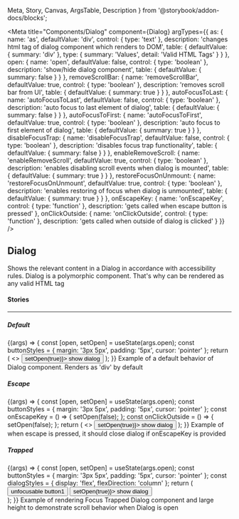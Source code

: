   Meta,
  Story,
  Canvas,
  ArgsTable,
  Description
} from '@storybook/addon-docs/blocks';

<Meta
  title="Components/Dialog"
  component={Dialog}
  argTypes={{
    as: {
      name: 'as',
      defaultValue: 'div',
      control: { type: 'text' },
      description: 'changes html tag of dialog component which renders to DOM',
      table: {
        defaultValue: { summary: 'div' },
        type: { summary: 'Values', detail: 'Valid HTML Tags' }
      }
    },
    open: {
      name: 'open',
      defaultValue: false,
      control: { type: 'boolean' },
      description: 'show/hide dialog component',
      table: { defaultValue: { summary: false } }
    },
    removeScrollBar: {
      name: 'removeScrollBar',
      defaultValue: true,
      control: { type: 'boolean' },
      description: 'removes scroll bar from UI',
      table: { defaultValue: { summary: true } }
    },
    autoFocusToLast: {
      name: 'autoFocusToLast',
      defaultValue: false,
      control: { type: 'boolean' },
      description: 'auto focus to last element of dialog',
      table: { defaultValue: { summary: false } }
    },
    autoFocusToFirst: {
      name: 'autoFocusToFirst',
      defaultValue: true,
      control: { type: 'boolean' },
      description: 'auto focus to first element of dialog',
      table: { defaultValue: { summary: true } }
    },
    disableFocusTrap: {
      name: 'disableFocusTrap',
      defaultValue: false,
      control: { type: 'boolean' },
      description: 'disables focus trap functionality',
      table: { defaultValue: { summary: false } }
    },
    enableRemoveScroll: {
      name: 'enableRemoveScroll',
      defaultValue: true,
      control: { type: 'boolean' },
      description: 'enables disabling scroll events when dialog is mounted',
      table: { defaultValue: { summary: true } }
    },
    restoreFocusOnUnmount: {
      name: 'restoreFocusOnUnmount',
      defaultValue: true,
      control: { type: 'boolean' },
      description: 'enables restoring of focus when dialog is unmounted',
      table: { defaultValue: { summary: true } }
    },
    onEscapeKey: {
      name: 'onEscapeKey',
      control: { type: 'function' },
      description: 'gets called when escape button is pressed'
    },
    onClickOutside: {
      name: 'onClickOutside',
      control: { type: 'function' },
      description: 'gets called when outside of dialog is clicked'
    }
  }}
/>

## Dialog

<p
  style={{
    color: 'white',
    padding: '10px',
    fontWeight: 'bold',
    borderRadius: '4px',
    backgroundColor: '#1B5193'
  }}
>
  Shows the relevant content in a Dialog in accordance with accessibility rules.
  Dialog is a polymorphic component. That's why can be rendered as any valid
  HTML tag
</p>

#### Stories

<hr />

##### Default

<Canvas>
  <Story name="Default" inline={false}>
    {(args) => {
      const [open, setOpen] = useState(args.open);
      const buttonStyles = {
        margin: '3px 5px',
        padding: '5px',
        cursor: 'pointer'
      };
      return (
        <>
          <button style={buttonStyles} onClick={() => setOpen(true)}>
            show dialog
          </button>
          <Dialog {...args} open={open}>
            I am a dialog
          </Dialog>
        </>
      );
    }}
  </Story>
</Canvas>

<Description story="Default">
  Example of a default behavior of Dialog component. Renders as 'div' by default
</Description>

<ArgsTable story="Default" />

##### Escape

<Canvas>
  <Story name="Escape" inline={false}>
    {(args) => {
      const [open, setOpen] = useState(args.open);
      const buttonStyles = {
        margin: '3px 5px',
        padding: '5px',
        cursor: 'pointer'
      };
      const onEscapeKey = () => {
        setOpen(false);
      };
      const onClickOutside = () => {
        setOpen(false);
      };
      return (
        <>
          <button style={buttonStyles} onClick={() => setOpen(true)}>
            show dialog
          </button>
          <Dialog
            {...args}
            open={open}
            onEscapeKey={onEscapeKey}
            onClickOutside={onClickOutside}
          >
            <p>I am a dialog</p>
          </Dialog>
        </>
      );
    }}
  </Story>
</Canvas>

<Description story="Escape">
  Example of when escape is pressed, it should close dialog if onEscapeKey is
  provided
</Description>

<ArgsTable story="Escape" />

##### Trapped

<Canvas>
  <Story name="Trapped" inline={false}>
    {(args) => {
      const [open, setOpen] = useState(args.open);
      const buttonStyles = {
        margin: '3px 5px',
        padding: '5px',
        cursor: 'pointer'
      };
      const dialogStyles = {
        display: 'flex',
        flexDirection: 'column'
      };
      return (
        <div style={{ minHeight: '150vh' }}>
          <button style={buttonStyles}>unfocusable button1</button>
          <button style={buttonStyles} onClick={() => setOpen(true)}>
            show dialog
          </button>
          <Dialog {...args} style={dialogStyles} open={open}>
            <p>focusing with tab should not leave the dialog!</p>
            <button style={buttonStyles}>should be auto focused</button>
            <button style={buttonStyles}>second button</button>
            <button style={buttonStyles} onClick={() => setOpen(false)}>
              close button
            </button>
          </Dialog>
        </div>
      );
    }}
  </Story>
</Canvas>

<Description story="Trapped">
  Example of rendering Focus Trapped Dialog component and large height to
  demonstrate scroll behavior when Dialog is open
</Description>

<ArgsTable story="Trapped" />
